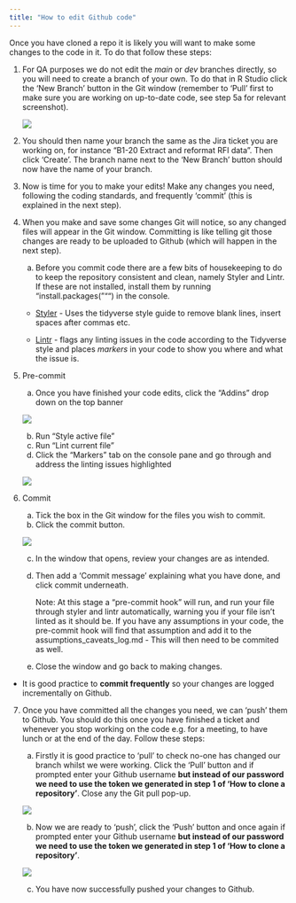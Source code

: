 ```yaml
---
title: "How to edit Github code" 
---
```


Once you have cloned a repo it is likely you will want to make some changes to the code in it. To do that follow these steps:

1.  For QA purposes we do not edit the *main* or *dev* branches directly, so you will need to create a branch of your own. To do that in R Studio click the 'New Branch' button in the Git window (remember to 'Pull' first to make sure you are working on up-to-date code, see step 5a for relevant screenshot).

    <img src="assets/new_branch_button.png"/>

2.  You should then name your branch the same as the Jira ticket you are working on, for instance "B1-20 Extract and reformat RFI data". Then click 'Create'. The branch name next to the 'New Branch' button should now have the name of your branch.

3.  Now is time for you to make your edits! Make any changes you need, following the coding standards, and frequently 'commit' (this is explained in the next step).

4.  When you make and save some changes Git will notice, so any changed files will appear in the Git window. Committing is like telling git those changes are ready to be uploaded to Github (which will happen in the next step).

    a. Before you commit code there are a few bits of housekeeping to do to keep the repository consistent and clean, namely Styler and Lintr. If these are not installed, install them by running "install.packages(""") in the console.

    -  [Styler](https://www.tidyverse.org/blog/2017/12/styler-1.0.0/) - Uses the tidyverse style guide to remove blank lines, insert spaces after commas etc.

     - [Lintr](https://www.tidyverse.org/blog/2022/07/lintr-3-0-0/) - flags any linting issues in the code according to the Tidyverse style and places *markers* in your code to show you where and what the issue is.

5.  Pre-commit

    a.    Once you have finished your code edits, click the "Addins" drop down on the top banner
    
    ![](assets/pre_commit_formatting.png)
    
    b.    Run "Style active file" 
    c.    Run "Lint current file"
    d.    Click the "Markers" tab on the console pane and go through and address the linting issues highlighted
    
    ![](assets/lint_markers.png)

6.  Commit

    a.    Tick the box in the Git window for the files you wish to commit.
    b.    Click the commit button.

    ![](assets/commit_button.png)

    c.  In the window that opens, review your changes are as intended.
    d.  Then add a 'Commit message' explaining what you have done, and click commit underneath.
        
        Note: At this stage a "pre-commit hook" will run, and run your file through styler and lintr automatically, warning you if your file isn't linted as it should be. If you have any assumptions in your code, the pre-commit hook will find that assumption and add it to the assumptions_caveats_log.md - This will then need to be commited as well. 
        
    e.  Close the window and go back to making changes.

-   It is good practice to **commit frequently** so your changes are logged incrementally on Github.

7.  Once you have committed all the changes you need, we can 'push' them to Github. You should do this once you have finished a ticket and whenever you stop working on the code e.g. for a meeting, to have lunch or at the end of the day. Follow these steps:

    a.  Firstly it is good practice to 'pull' to check no-one has changed our branch whilst we were working. Click the 'Pull' button and if prompted enter your Github username **but instead of our password we need to use the token we generated in step 1 of 'How to clone a repository'**. Close any the Git pull pop-up.

    ![](assets/pull_button.png)

    b.  Now we are ready to 'push', click the 'Push' button and once again if prompted enter your Github username **but instead of our password we need to use the token we generated in step 1 of 'How to clone a repository'**.

    ![](assets/push_button.png)

    c.  You have now successfully pushed your changes to Github.
